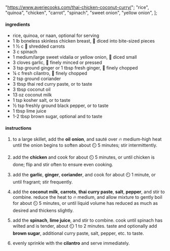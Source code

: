   "https://www.averiecooks.com/thai-chicken-coconut-curry/";
  "rice",
  "quinoa",
  "chicken",
  "carrot",
  "spinach",
  "sweet onion",
  "yellow onion",
];

#### ingredients

- rice, quinoa, or naan, optional for serving
- 1 lb boneless skinless chicken breast, 🔪 diced into bite-sized pieces
- 1 ½ c 🔪 shredded carrots
- 3 c spinach
- 1 medium/large sweet vidalia or yellow onion, 🔪 diced small
- 3 cloves garlic, 🔪 finely minced or pressed
- 3 tsp ground ginger or 1 tbsp fresh ginger, 🔪 finely chopped
- ¼ c fresh cilantro, 🔪 finely chopped
- 2 tsp ground coriander
- 3 tbsp thai red curry paste, or to taste
- 3 tbsp coconut oil
- 13 oz coconut milk
- 1 tsp kosher salt, or to taste
- ½ tsp freshly ground black pepper, or to taste
- 1 tbsp lime juice
- 1-2 tbsp brown sugar, optional and to taste

#### instructions

1. to a large skillet, add the **oil** **onion**, and sauté over 🔥 medium-high heat until the onion begins to soften about ⏲️ 5 minutes; stir intermittently.

2. add the **chicken** and cook for about ⏲️ 5 minutes, or until chicken is done; flip and stir often to ensure even cooking.

3. add the **garlic**, **ginger**, **coriander**, and cook for about ⏲️ 1 minute, or until fragrant; stir frequently.

4. add the **coconut milk**, **carrots**, **thai curry paste**, **salt**, **pepper**, and stir to combine. reduce the heat to 🔥 medium, and allow mixture to gently boil for about ⏲️ 5 minutes, or until liquid volume has reduced as much as desired and thickens slightly.

5. add the **spinach**, **lime juice**, and stir to combine. cook until spinach has wilted and is tender, about ⏲️ 1 to 2 minutes. taste and optionally add **brown sugar**, additional curry paste, salt, pepper, etc. to taste.

6. evenly sprinkle with the **cilantro** and serve immediately.
